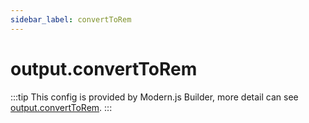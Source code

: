 ```yaml
---
sidebar_label: convertToRem
---
```


# output.convertToRem

:::tip
This config is provided by Modern.js Builder, more detail can see [output.convertToRem](https://modernjs.dev/builder/en/api/config-output.html#outputconverttorem).
:::


<Main />
